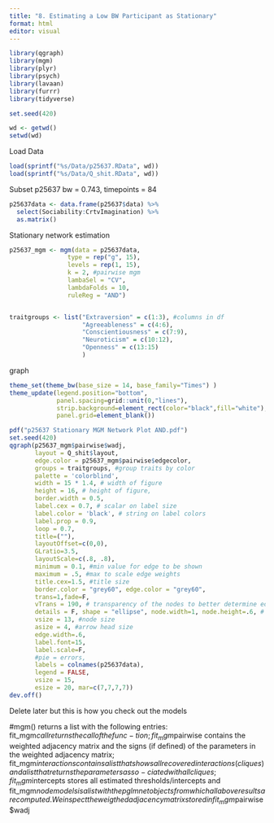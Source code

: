 ```yaml
---
title: "8. Estimating a Low BW Participant as Stationary"
format: html
editor: visual
---
```


```r
library(qgraph)
library(mgm)
library(plyr)
library(psych)
library(lavaan)
library(furrr)
library(tidyverse)

set.seed(420)

wd <- getwd()
setwd(wd)
```

Load Data

```r
load(sprintf("%s/Data/p25637.RData", wd))
load(sprintf("%s/Data/Q_shit.RData", wd))

```

Subset p25637 bw = 0.743, timepoints = 84

```r
p25637data <- data.frame(p25637$data) %>%
  select(Sociability:CrtvImagination) %>%
  as.matrix()
```

Stationary network estimation

```r
p25637_mgm <- mgm(data = p25637data,
                type = rep("g", 15),
                levels = rep(1, 15),
                k = 2, #pairwise mgm
                lambaSel = "CV",
                lambdaFolds = 10,
                ruleReg = "AND") 


traitgroups <- list("Extraversion" = c(1:3), #columns in df
                    "Agreeableness" = c(4:6),
                    "Conscientiousness" = c(7:9),
                    "Neuroticism" = c(10:12),
                    "Openness" = c(13:15)
                    )

```

graph

```r
theme_set(theme_bw(base_size = 14, base_family="Times") )
theme_update(legend.position="bottom", 
             panel.spacing=grid::unit(0,"lines"),
             strip.background=element_rect(color="black",fill="white"),
             panel.grid=element_blank())

pdf("p25637 Stationary MGM Network Plot AND.pdf")
set.seed(420)
qgraph(p25637_mgm$pairwise$wadj, 
       layout = Q_shit$layout,
       edge.color = p25637_mgm$pairwise$edgecolor, 
       groups = traitgroups, #group traits by color
       palette = 'colorblind',
       width = 15 * 1.4, # width of figure
       height = 16, # height of figure,
       border.width = 0.5,
       label.cex = 0.7, # scalar on label size
       label.color = 'black', # string on label colors
       label.prop = 0.9, 
       loop = 0.7,
       title=(""), 
       layoutOffset=c(0,0), 
       GLratio=3.5, 
       layoutScale=c(.8, .8),
       minimum = 0.1, #min value for edge to be shown
       maximum = .5, #max to scale edge weights
       title.cex=1.5, #title size
       border.color = "grey60", edge.color = "grey60", 
       trans=1,fade=F,
       vTrans = 190, # transparency of the nodes to better determine edges c
       details = F, shape = "ellipse", node.width=1, node.height=.6, # node appearance
       vsize = 13, #node size 
       asize = 4, #arrow head size
       edge.width=.6,
       label.font=15, 
       label.scale=F,
       #pie = errors, 
       labels = colnames(p25637data),
       legend = FALSE,
       vsize = 15, 
       esize = 20, mar=c(7,7,7,7))
dev.off()
```

Delete later but this is how you check out the models

#mgm() returns a list with the following entries: fit_mgm$call returns the call of the func- tion; fit_mgm$pairwise contains the weighted adjacency matrix and the signs (if defined) of the parameters in the weighted adjacency matrix; fit_mgm$interactions contains a list that shows all recovered interactions (cliques) and a list that returns the parameters asso- ciated with all cliques; fit_mgm$intercepts stores all estimated thresholds/intercepts and fit_mgm$nodemodels is a list with the p glmnet objects from which all above results are computed. We inspect the weigthed adjacency matrix stored in fit_mgm$pairwise\$wadj
